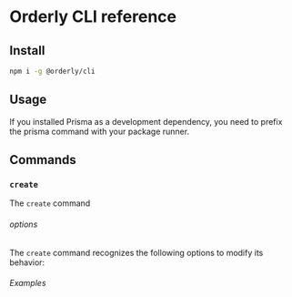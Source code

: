 
# Orderly CLI reference

## Install

```sh npm2yarn
npm i -g @orderly/cli
```

## Usage

If you installed Prisma as a development dependency, you need to prefix the prisma command with your package runner.

## Commands

### `create`

The `create` command

###### options

The `create` command recognizes the following options to modify its behavior:

###### Examples
